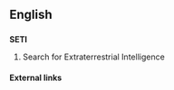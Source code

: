 ==English==
==={{acronym}}===
'''SETI'''

#Search for Extraterrestrial Intelligence

====External links====
{{wikipedia}}